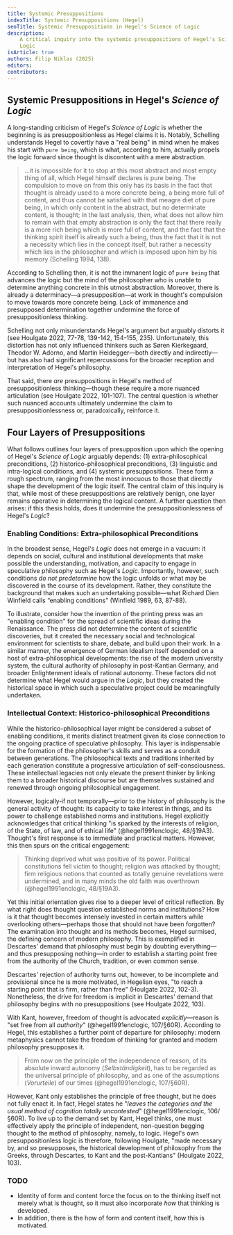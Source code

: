 ```yaml
---
title: Systemic Presuppositions
indexTitle: Systemic Presuppositions (Hegel)
seoTitle: Systemic Presuppositions in Hegel's Science of Logic
description:
    A critical inquiry into the systemic presuppositions of Hegel's Science of
    Logic
isArticle: true
authors: Filip Niklas (2025)
editors:
contributors:
---
```


## Systemic Presuppositions in Hegel's _Science of Logic_

A long-standing criticism of Hegel's _Science of Logic_ is whether the beginning
is as presuppositionless as Hegel claims it is. Notably, Schelling understands
Hegel to covertly have a "real being" in mind when he makes his start with
`pure being`, which is what, according to him, actually propels the logic
forward since thought is discontent with a mere abstraction.

> ...it is impossible for it to stop at this most abstract and most empty thing
> of all, which Hegel himself declares is pure being. The compulsion to move on
> from this only has its basis in the fact that thought is already used to a
> more concrete being, a being more full of content, and thus cannot be
> satisfied with that meagre diet of pure being, in which only content in the
> abstract, but no determinate content, is thought; in the last analysis, then,
> what does not allow him to remain with that empty abstraction is only the fact
> that there really is a more rich being which is more full of content, and the
> fact that the thinking spirit itself is already such a being, thus the fact
> that it is not a necessity which lies in the concept itself, but rather a
> necessity which lies in the philosopher and which is imposed upon him by his
> memory (Schelling 1994, 138).

According to Schelling then, it is not the immanent logic of `pure being` that
advances the logic but the mind of the philosopher who is unable to determine
anything concrete in this utmost abstraction. Moreover, there is already a
determinacy&mdash;a presupposition&mdash;at work in thought's compulsion to move
towards more concrete being. Lack of immanence and presupposed determination
together undermine the force of presuppositionless thinking.

Schelling not only misunderstands Hegel's argument but arguably distorts it (see
Houlgate 2022, 77-78, 139-142, 154-155, 235). Unfortunately, this distortion has
not only influenced thinkers such as Søren Kierkegaard, Theodor W. Adorno, and
Martin Heidegger&mdash;both directly and indirectly&mdash;but has also had
significant repercussions for the broader reception and interpretation of
Hegel's philosophy.

That said, there _are_ presuppositions in Hegel's method of presuppositionless
thinking&mdash;though these require a more nuanced articulation (see Houlgate
2022, 101-107). The central question is whether such nuanced accounts ultimately
undermine the claim to presuppositionlessness or, paradoxically, reinforce it.

## Four Layers of Presuppositions

What follows outlines four layers of presupposition upon which the opening of
Hegel's _Science of Logic_ arguably depends: (1) extra-philosophical
preconditions, (2) historico-philosophical preconditions, (3) linguistic and
intra-logical conditions, and (4) systemic presuppositions. These form a rough
spectrum, ranging from the most innocuous to those that directly shape the
development of the logic itself. The central claim of this inquiry is that,
while most of these presuppositions are relatively benign, one layer remains
operative in determining the logical content. A further question then arises: if
this thesis holds, does it undermine the presuppositionlessness of Hegel's
_Logic_?

### Enabling Conditions: Extra-philosophical Preconditions

In the broadest sense, Hegel's _Logic_ does not emerge in a vacuum: it depends
on social, cultural and institutional developments that make possible the
understanding, motivation, and capacity to engage in speculative philosophy such
as Hegel's _Logic_. Importantly, however, such conditions _do not predetermine_
how the logic unfolds or what may be discovered in the course of its
development. Rather, they constitute the background that makes such an
undertaking possible&mdash;what Richard Dien Winfield calls “enabling
conditions” (Winfield 1989, 63, 87-88).

To illustrate, consider how the invention of the printing press was an "enabling
condition" for the spread of scientific ideas during the Renaissance. The press
did not determine the content of scientific discoveries, but it created the
necessary social and technological environment for scientists to share, debate,
and build upon their work. In a similar manner, the emergence of German Idealism
itself depended on a host of extra-philosophical developments: the rise of the
modern university system, the cultural authority of philosophy in post-Kantian
Germany, and broader Enlightenment ideals of rational autonomy. These factors
did not determine what Hegel would argue in the _Logic_, but they created the
historical space in which such a speculative project could be meaningfully
undertaken.

### Intellectual Context: Historico-philosophical Preconditions

While the historico-philosophical layer might be considered a subset of enabling
conditions, it merits distinct treatment given its close connection to the
ongoing practice of speculative philosophy. This layer is indispensable for the
formation of the philosopher's skills and serves as a conduit between
generations. The philosophical texts and traditions inherited by each generation
constitute a progressive articulation of self-consciousness. These intellectual
legacies not only elevate the present thinker by linking them to a broader
historical discourse but are themselves sustained and renewed through ongoing
philosophical engagement.

However, logically&dash;if not temporally&mdash;prior to the history of
philosophy is the general activity of thought: its capacity to take interest in
things, and its power to challenge established norms and institutions. Hegel
explicitly acknowledges that critical thinking "is sparked by the interests of
religion, of the State, of law, and of ethical life" (@hegel1991enclogic,
48/§19A3). Thought's first response is to immediate and practical matters.
However, this then spurs on the critical engagement:

> Thinking deprived what was positive of its power. Political constitutions fell
> victim to thought; religion was attacked by thought; firm religious notions
> that counted as totally genuine revelations were undermined, and in many minds
> the old faith was overthrown (@hegel1991enclogic, 48/§19A3).

Yet this initial orientation gives rise to a deeper level of critical
reflection. By what right does thought question established norms and
institutions? How is it that thought becomes intensely invested in certain
matters while overlooking others&mdash;perhaps those that should not have been
forgotten? The examination into thought and its methods becomes, Hegel surmised,
the defining concern of modern philosophy. This is exemplified in Descartes'
demand that philosophy must begin by doubting everything&mdash;and thus
presupposing nothing&mdash;in order to establish a starting point free from the
authority of the Church, tradition, or even common sense.

Descartes' rejection of authority turns out, however, to be incomplete and
provisional since he is more motivated, in Hegelian eyes, "to reach a starting
point that is firm, rather than free" (Houlgate 2022, 102-3). Nonetheless, the
drive for freedom is implicit in Descartes' demand that philosophy begins with
no presuppositions (see Houlgate 2022, 103).

With Kant, however, freedom of thought is advocated _explicitly_&mdash;reason is
"set free from all _authority_" (@hegel1991enclogic, 107/§60R). According to
Hegel, this establishes a further point of departure for philosophy: modern
metaphysics cannot take the freedom of thinking for granted and modern
philosophy presupposes it.

> From now on the principle of the independence of reason, of its absolute
> inward autonomy (_Selbständigkeit_), has to be regarded as the universal
> principle of philosophy, and as one of the assumptions (_Vorurteile_) of our
> times (@hegel1991enclogic, 107/§60R).

However, Kant only establishes the principle of free thought, but he does not
fully enact it. In fact, Hegel states he "_leaves the categories and the usual
method of cognition totally uncontested_" (@hegel1991enclogic, 106/§60R). To
live up to the demand set by Kant, Hegel thinks, one must effectively apply the
principle of independent, non-question begging thought to the method of
philosophy, namely, to logic. Hegel's own presuppositionless logic is therefore,
following Houlgate, "made necessary by, and so presupposes, the historical
development of philosophy from the Greeks, through Descartes, to Kant and the
post-Kantians" (Houlgate 2022, 103).

### TODO

- Identity of form and content force the focus on to the thinking itself not
  merely what is thought, so it must also incorporate _how_ that thinking is
  developed.
- In addition, there is the how of form and content itself, how this is
  motivated.
